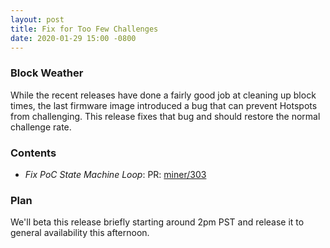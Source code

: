 ```yaml
---
layout: post
title: Fix for Too Few Challenges
date: 2020-01-29 15:00 -0800
---
```


### Block Weather

While the recent releases have done a fairly good job at cleaning up block times, the last firmware
image introduced a bug that can prevent Hotspots from challenging. This release fixes that bug and
should restore the normal challenge rate.

### Contents

- _Fix PoC State Machine Loop_: PR: [miner/303](https://github.com/helium/miner/pull/303)

### Plan

We'll beta this release briefly starting around 2pm PST and release it to general availability this
afternoon.
